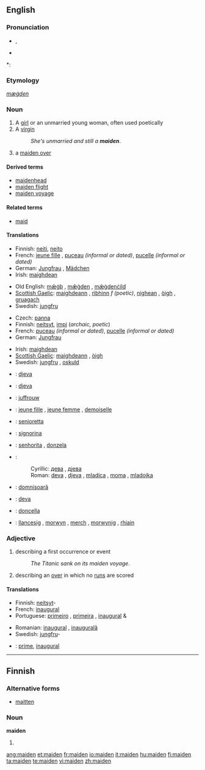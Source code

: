 ==English==

===Pronunciation===
* {{IPA|/ˈmeɪdən/}}, {{SAMPA|/"meId@n/}}
* {{audio|en-us-maiden.ogg|Audio (US)}}

*: {{rhymes|eɪdən}}

===Etymology===
{{OE.}} ''[[mæġden]]''

===Noun===
{{en-noun}}

# A [[girl]] or an unmarried young woman, often used poetically
# A [[virgin]]
#: ''She's unmarried and still a '''maiden'''''.
# {{cricket}} a [[maiden over]]

====Derived terms====
* [[maidenhead]]
* [[maiden flight]]
* [[maiden voyage]]

====Related terms====
* [[maid]]

====Translations====
{{trans-top|young female}}
* Finnish: [[neiti]], [[neito]]
* French: [[jeune fille]] {{f}}, [[puceau]] {{m}} ''(informal or dated)'', [[pucelle]] {{f}} ''(informal or dated)''
* German: [[Jungfrau]] {{f}}, [[Mädchen]] {{n}}
* Irish: [[maighdean]] {{f}}
{{trans-mid}}
* Old English: [[mægþ|mǣġþ]] {{f}}, [[mægden|mǣġden]] {{n}}, [[mægdenċild|mǣġdenċild]] {{n}}
* [[Scottish Gaelic]]: [[maighdeann]] {{f}}, [[rìbhinn]] ''f (poetic)'', [[nighean]] {{f}}, [[òigh]] {{f}}, [[gruagach]] {{f}}
* Swedish: [[jungfru]] {{c}}
{{trans-bottom}}

{{trans-top|virgin}}
* Czech: [[panna]] {{f}}
* Finnish: [[neitsyt]], [[impi]] (''archaic, poetic'')
* French: [[puceau]] {{m}} ''(informal or dated)'', [[pucelle]] {{f}} ''(informal or dated)''
* German: [[Jungfrau]] {{f}}
{{trans-mid}}
* Irish: [[maighdean]] {{f}}
* [[Scottish Gaelic]]: [[maighdeann]] {{f}}, [[òigh]] {{f}}
* Swedish: [[jungfru]] {{c}}, [[oskuld]] {{c}}
{{trans-bottom}}

{{trans-top|(''cricket'') a maiden over}}
{{trans-mid}}
{{trans-bottom}}

{{checktrans-top}}
* {{ttbc|Bosnian}}: [[djeva#Bosnian|djeva]] {{f}}
* {{ttbc|Croatian}}: [[djeva#Croatian|djeva]] {{f}}
* {{ttbc|Dutch}}: [[juffrouw]] {{f}}
* {{ttbc|French}}: [[jeune fille]] {{f}}, [[jeune femme]] {{f}}, [[demoiselle]] {{f}}
* {{ttbc|Interlingua}}: [[senioretta]]
* {{ttbc|Italian}}: [[signorina]] {{f}}
{{trans-mid}}
* {{ttbc|Portuguese}}: [[senhorita]] {{f}}, [[donzela]] {{f}}
* {{ttbc|Serbian}}:
*: Cyrillic: [[дева#Serbian|дева]] {{f}}, [[дјева#Serbian|дјева]] {{f}}
*: Roman: [[deva#Serbian|deva]] {{f}}, [[djeva#Serbian|djeva]] {{f}}, [[mladica]] {{f}}, [[moma]] {{f}}, [[mladojka]] {{f}}
* {{ttbc|Romanian}}: [[domnişoară]] {{f}}
* {{ttbc|Slovak}}: [[deva#Slovak|deva]] {{f}}
* {{ttbc|Spanish}}: [[doncella]] {{f}}
* {{ttbc|Welsh}}: [[llancesig]] {{f}}, [[morwyn]] {{f}}, [[merch]] {{f}}, [[morwynig]] {{f}}, [[rhiain]] {{f}}
{{trans-bottom}}

===Adjective===
{{en-adj|-}}

# describing a first occurrence or event
#: ''The Titanic sank on its maiden voyage''.
# {{cricket}} describing an [[over]] in which no [[run]]s are scored

====Translations====
{{trans-top|describing a first occurrence or event}}
* Finnish: [[neitsyt]]-
* French: [[inaugural]]
* Portuguese: [[primeiro]] {{m}}, [[primeira]] {{f}}, [[inaugural]] {{m}} & {{f}}
{{trans-mid}}
* Romanian: [[inaugural]] {{m}}, [[inaugurală]] {{f}}
* Swedish: [[jungfru]]-
{{trans-bottom}}

{{trans-top|(''cricket'') describing an over in which no runs are scored}}
{{trans-mid}}
{{trans-bottom}}

{{checktrans-top}}
* {{ttbc|Interlingua}}: [[prime]], [[inaugural]]
{{trans-bottom}}

----

==Finnish==

===Alternative forms===
* [[maitten]]

===Noun===
'''maiden'''

# {{fi-form of|maa|type=noun|case=genitive|pl=plural}}

[[ang:maiden]]
[[et:maiden]]
[[fr:maiden]]
[[io:maiden]]
[[it:maiden]]
[[hu:maiden]]
[[fi:maiden]]
[[ta:maiden]]
[[te:maiden]]
[[vi:maiden]]
[[zh:maiden]]